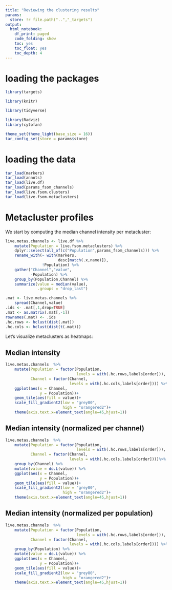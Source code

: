 ```yaml
---
title: "Reviewing the clustering results"
params:
  store: !r file.path("..","_targets")
output:
  html_notebook:
    df_print: paged
    code_folding: show
    toc: yes
    toc_float: yes
    toc_depth: 4
---
```


# loading the packages

```r
library(targets)

library(knitr)

library(tidyverse)

library(Radviz)
library(cytofan)

theme_set(theme_light(base_size = 16))
tar_config_set(store = params$store)
```

# loading the data

```r
tar_load(markers)
tar_load(annots)
tar_load(live.df)
tar_load(params_fsom_channels)
tar_load(live.fsom.clusters)
tar_load(live.fsom.metaclusters)
```

# Metacluster profiles {.tabset}

We start by computing the median channel intensity per metacluster:

```r
live.metas.channels <- live.df %>% 
    mutate(Population = live.fsom.metaclusters) %>% 
    dplyr::select(all_of(c("Population",params_fsom_channels))) %>% 
    rename_with(~ with(markers,
                       desc[match(.x,name)]),
                !Population) %>% 
    gather("Channel","value",
           -Population) %>% 
    group_by(Population,Channel) %>% 
    summarize(value = median(value),
              .groups = "drop_last")
```

```r
.mat <- live.metas.channels %>% 
    spread(Channel,value)
.ids <- .mat[,1,drop=TRUE]
.mat <- as.matrix(.mat[,-1])
rownames(.mat) <- .ids
.hc.rows <- hclust(dist(.mat))
.hc.cols <- hclust(dist(t(.mat)))
```

Let's visualize metaclusters as heatmaps:

## Median intensity

```r
live.metas.channels  %>% 
    mutate(Population = factor(Population,
                               levels = with(.hc.rows,labels[order])),
           Channel = factor(Channel,
                            levels = with(.hc.cols,labels[order]))) %>% 
    ggplot(aes(x = Channel,
               y = Population))+
    geom_tile(aes(fill = value))+
    scale_fill_gradient2(low = "grey80",
                         high = "orangered2")+
    theme(axis.text.x=element_text(angle=45,hjust=1))
```

## Median intensity (normalized per channel)

```r
live.metas.channels  %>% 
    mutate(Population = factor(Population,
                               levels = with(.hc.rows,labels[order])),
           Channel = factor(Channel,
                            levels = with(.hc.cols,labels[order])))%>% 
    group_by(Channel) %>% 
    mutate(value = do.L(value)) %>% 
    ggplot(aes(x = Channel,
               y = Population))+
    geom_tile(aes(fill = value))+
    scale_fill_gradient2(low = "grey80",
                         high = "orangered2")+
    theme(axis.text.x=element_text(angle=45,hjust=1))
```

## Median intensity (normalized per population)

```r
live.metas.channels  %>% 
    mutate(Population = factor(Population,
                               levels = with(.hc.rows,labels[order])),
           Channel = factor(Channel,
                            levels = with(.hc.cols,labels[order]))) %>% 
    group_by(Population) %>% 
    mutate(value = do.L(value)) %>% 
    ggplot(aes(x = Channel,
               y = Population))+
    geom_tile(aes(fill = value))+
    scale_fill_gradient2(low = "grey80",
                         high = "orangered2")+
    theme(axis.text.x=element_text(angle=45,hjust=1))
```

